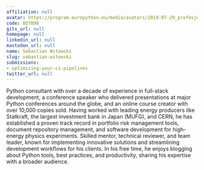 ```yaml
---
affiliation: null
avatar: https://program.europython.eu/media/avatars/2019-07-29_profesjonalny_fotograf_small_YUM1emC.jpg
code: 8D7B98
gitx_url: null
homepage: null
linkedin_url: null
mastodon_url: null
name: Sebastian Witowski
slug: sebastian-witowski
submissions:
- optimizing-your-ci-pipelines
twitter_url: null
---
```


Python consultant with over a decade of experience in full-stack development, a conference speaker who delivered presentations at major Python conferences around the globe, and an online course creator with over 10,000 copies sold.
Having worked with leading energy producers like Statkraft, the largest investment bank in Japan (MUFG), and CERN, he has established a proven track record in portfolio risk management tools, document repository management, and software development for high-energy physics experiments. Skilled mentor, technical reviewer, and team leader, known for implementing innovative solutions and streamlining development workflows for his clients.
In his free time, he enjoys blogging about Python tools, best practices, and productivity, sharing his expertise with a broader audience.
